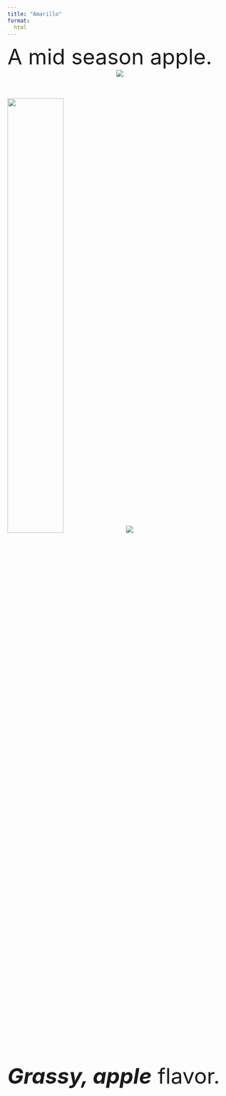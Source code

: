 ```yaml
---
title: "Amarillo"
format:
  html
---
```

<div class="container">
<div class="row">
<font size = "7">
A mid season apple.
<div class="col"><center>
![](img/websitefigs/Apple_Amarillo.svg)
 </div>

<div class="col">
![](img/3-79-crop.jpg){width=50%}
     ![](img/flavfigs/flavor_plot_Amarillo.svg)

<br>

<br>
<i><b>Grassy, apple</b></i> flavor.
</div>
</div> 
</div>
</div>
  